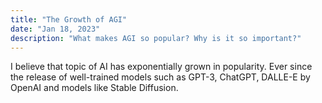```yaml
---
title: "The Growth of AGI"
date: "Jan 18, 2023"
description: "What makes AGI so popular? Why is it so important?"
---
```


I believe that topic of AI has exponentially grown in popularity. Ever since the release of well-trained models such as GPT-3, ChatGPT, DALLE-E by OpenAI and models like Stable Diffusion.


